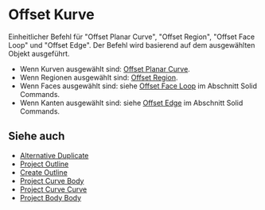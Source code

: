 
# Offset Kurve

<Reference shortcut="O" command="Offset Curve" button="Rechts der Befehlsleiste" />

Einheitlicher Befehl für "Offset Planar Curve", "Offset Region", "Offset Face Loop" und "Offset Edge". Der Befehl wird basierend auf dem ausgewählten Objekt ausgeführt.
   - Wenn Kurven ausgewählt sind: [Offset Planar Curve](./offset-planar-curve).
   - Wenn Regionen ausgewählt sind: [Offset Region](./offset-region).
   - Wenn Faces ausgewählt sind: siehe [Offset Face Loop](../solid/offset-face-loop) im Abschnitt Solid Commands.
   - Wenn Kanten ausgewählt sind: siehe [Offset Edge](../solid/offset-edge) im Abschnitt Solid Commands.

## Siehe auch
- [Alternative Duplicate](./alternative-duplicate)
- [Project Outline](./project-outline)
- [Create Outline](./create-outline)
- [Project Curve Body](./project-curve-body)
- [Project Curve Curve](./project-curve-curve)
- [Project Body Body](./project-body-body)
